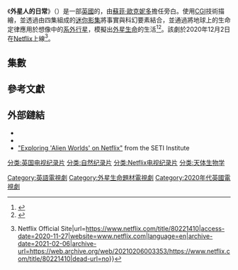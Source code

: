 {{Infobox television
| show_name                = 外星人的日常
| original_name            = {{lang|en|''Alien Worlds''}}
| image                    = Alien Worlds Poster.jpg
| image_alt                = 
| caption                  = 宣傳海報
| genre                    = {{le|紀錄劇情片|Docufiction}} <br />[[科幻|科幻]] <br />[[猜想生物|猜想生物]]
| creator                  = 
| writer                   = 
| director                 = 
| country                  = {{GBR}}
| language                 = 英語
| num_seasons              = 1
| num_episodes             = 4
| list_episodes            = #集數
| runtime                  = 41－47分鐘
| executive_producer       = 
| cinematography           = 
| company                  = {{le|Wall to Wall Media|Wall to Wall Media}}
| distributor              = [[Netflix|Netflix]]
| network                  = [[Netflix|Netflix]]
| channel                  = 
| first_run                = 
| released                 = 
| first_aired              = {{Start date|2020|12|02|df=y}}
| last_aired               = 
| website                  = https://www.netflix.com/title/80221410
| website_title            = 
| producer                 = 
| composer                 = 
| editor                   = 
}}
《'''外星人的日常'''》（{{lang-en|''Alien Worlds''}}）是一部[[英國|英國]]的{{le|紀錄劇情片|Docufiction}}，由[[蘇菲·歐克妮多|蘇菲·歐克妮多]]擔任旁白。使用[[電腦成像|CGI]]技術描繪，並透過由四集組成的[[迷你影集|迷你影集]]將事實與科幻要素結合，並通過將地球上的生命定律應用於想像中的[[太陽系外行星|系外行星]]，模擬出[[外星生命|外星生命]]的生活<ref>{{Cite web|last=Mallenbaum|first=Carly|title=Netflix in December 2020: What's new and what's expiring|url=https://www.usatoday.com/story/entertainment/tv/2020/11/24/netflix-december-2020-everything-new-the-prom-selena/6400544002/|access-date=2020-11-27|website=USA TODAY|language=en-US|archive-date=2020-12-09|archive-url=https://web.archive.org/web/20201209081140/https://www.usatoday.com/story/entertainment/tv/2020/11/24/netflix-december-2020-everything-new-the-prom-selena/6400544002/|dead-url=no}}</ref><ref name="forbes Sheena Scott Alien Worlds">{{cite news |last1=Scott |first1=Sheena |title=Netflix’s ‘Alien Worlds’: Fantastical British Mini Series Blending Facts With Fiction |url=https://www.forbes.com/sites/sheenascott/2020/12/05/netflixs-alien-worlds-fantastical-british-mini-series-blending-facts-with-fiction/ |access-date=2 January 2021 |work=Forbes |language=en |archive-date=2020-12-12 |archive-url=https://web.archive.org/web/20201212110442/https://www.forbes.com/sites/sheenascott/2020/12/05/netflixs-alien-worlds-fantastical-british-mini-series-blending-facts-with-fiction/ |dead-url=no }}</ref>。該劇於2020年12月2日在[[Netflix|Netflix]]上線<ref>{{Cite web|title=Alien Worlds {{!}} Netflix Official Site|url=https://www.netflix.com/title/80221410|access-date=2020-11-27|website=www.netflix.com|language=en|archive-date=2021-02-06|archive-url=https://web.archive.org/web/20210206003353/https://www.netflix.com/title/80221410|dead-url=no}}</ref>。

==集數==
{{Episode table |total_width= |background=#989A9B |overall= |title= |airdate= |released=y|episodes=
{{Episode list
 |EpisodeNumber   = 1
 |Title           = 阿特拉斯
 |AltTitle        = Atlas
 |OriginalAirDate = {{Start date|2020|12|2|df=y}}
 |ShortSummary    = 
 |LineColor       = 989A9B
}}
{{Episode list 
 |EpisodeNumber   = 2
 |Title           = 賈努斯
 |AltTitle        = Janus
 |OriginalAirDate = {{Start date|2020|12|2|df=y}}
 |ShortSummary    = 
 | LineColor      = 989A9B
}}
{{Episode list 
 |EpisodeNumber   = 3
 |Title           = 伊登
 |AltTitle        = Eden
 |OriginalAirDate = {{Start date|2020|12|2|df=y}}
 |ShortSummary    = 
 | LineColor      = 989A9B
}}
{{Episode list 
 |EpisodeNumber   = 4
 |Title           = 泰拉
 |AltTitle        = Terra
 |OriginalAirDate = {{Start date|2020|12|2|df=y}}
 |ShortSummary    =
 | LineColor      = 989A9B
}}
}}

== 參考文獻 ==
{{reflist}}

== 外部鏈結 ==
* {{Imdb title|tt13464340}}
* {{Netflix title|80221410}}
* [https://www.seti.org/exploring-alien-worlds-netflix "Exploring 'Alien Worlds' on Netflix"] {{Wayback|url=https://www.seti.org/exploring-alien-worlds-netflix |date=20201218071511 }} from the SETI Institute

{{Netflix original current series}}

{{DEFAULTSORT:Alien Worlds}}
[[Category:英語電視劇|Category:英語電視劇]]
[[分类:英国电视纪录片|分类:英国电视纪录片]]
[[分类:自然纪录片|分类:自然纪录片]]
[[分类:Netflix电视纪录片|分类:Netflix电视纪录片]]
[[分类:天体生物学|分类:天体生物学]]
[[Category:外星生命題材電視劇|Category:外星生命題材電視劇]]
[[Category:2020年代英國電視劇|Category:2020年代英國電視劇]]